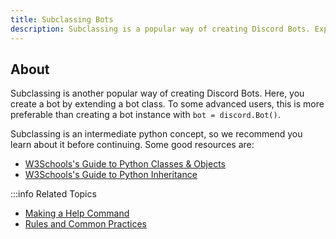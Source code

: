 ```yaml
---
title: Subclassing Bots
description: Subclassing is a popular way of creating Discord Bots. Explore how you can create a Discord bot by subclassing.
---
```


## About

Subclassing is another popular way of creating Discord Bots. Here, you create a bot by extending a bot class. To some advanced users, this is more preferable than creating a bot instance with `bot = discord.Bot()`.

Subclassing is an intermediate python concept, so we recommend you learn about it before continuing. Some good resources are:

- [W3Schools's Guide to Python Classes & Objects](https://www.w3schools.com/python/python_classes.asp)
- [W3Schools's Guide to Python Inheritance](https://www.w3schools.com/python/python_inheritance.asp)

<!-- ## Basic Example

```python
import discord


class MyBot(discord.Bot):
    async def on_ready(self):
        print('Logged in as')
        print(self.user.name)
        print(self.user.id)
        print('------')

    @slash_command()
    async def ping(self, ctx):
        await ctx.send('Pong!')

bot = MyBot()
bot.run('token')

``` -->


:::info Related Topics

- [Making a Help Command](../Extensions/Commands/help-command)
- [Rules and Common Practices](../Getting-Started/rules-and-common-practices)